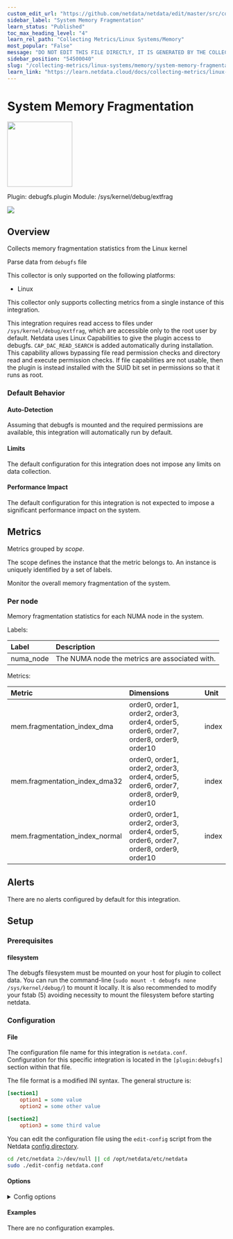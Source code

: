 ```yaml
---
custom_edit_url: "https://github.com/netdata/netdata/edit/master/src/collectors/debugfs.plugin/metadata.yaml"
sidebar_label: "System Memory Fragmentation"
learn_status: "Published"
toc_max_heading_level: "4"
learn_rel_path: "Collecting Metrics/Linux Systems/Memory"
most_popular: "False"
message: "DO NOT EDIT THIS FILE DIRECTLY, IT IS GENERATED BY THE COLLECTOR'S metadata.yaml FILE"
sidebar_position: "54500040"
slug: "/collecting-metrics/linux-systems/memory/system-memory-fragmentation"
learn_link: "https://learn.netdata.cloud/docs/collecting-metrics/linux-systems/memory/system-memory-fragmentation"
---
```



# System Memory Fragmentation


<img src="https://netdata.cloud/img/microchip.svg" width="150"/>


Plugin: debugfs.plugin
Module: /sys/kernel/debug/extfrag

<img src="https://img.shields.io/badge/maintained%20by-Netdata-%2300ab44" />

## Overview

Collects memory fragmentation statistics from the Linux kernel

Parse data from `debugfs` file

This collector is only supported on the following platforms:

- Linux

This collector only supports collecting metrics from a single instance of this integration.

This integration requires read access to files under `/sys/kernel/debug/extfrag`, which are accessible only to the root user by default. Netdata uses Linux Capabilities to give the plugin access to debugfs. `CAP_DAC_READ_SEARCH` is added automatically during installation. This capability allows bypassing file read permission checks and directory read and execute permission checks. If file capabilities are not usable, then the plugin is instead installed with the SUID bit set in permissions so that it runs as root.


### Default Behavior

#### Auto-Detection

Assuming that debugfs is mounted and the required permissions are available, this integration will automatically run by default.


#### Limits

The default configuration for this integration does not impose any limits on data collection.

#### Performance Impact

The default configuration for this integration is not expected to impose a significant performance impact on the system.


## Metrics

Metrics grouped by *scope*.

The scope defines the instance that the metric belongs to. An instance is uniquely identified by a set of labels.

Monitor the overall memory fragmentation of the system.

### Per node

Memory fragmentation statistics for each NUMA node in the system.

Labels:

| Label      | Description     |
|:-----------|:----------------|
| numa_node | The NUMA node the metrics are associated with. |

Metrics:

| Metric | Dimensions | Unit |
|:------|:----------|:----|
| mem.fragmentation_index_dma | order0, order1, order2, order3, order4, order5, order6, order7, order8, order9, order10 | index |
| mem.fragmentation_index_dma32 | order0, order1, order2, order3, order4, order5, order6, order7, order8, order9, order10 | index |
| mem.fragmentation_index_normal | order0, order1, order2, order3, order4, order5, order6, order7, order8, order9, order10 | index |



## Alerts

There are no alerts configured by default for this integration.


## Setup

### Prerequisites

#### filesystem

The debugfs filesystem must be mounted on your host for plugin to collect data. You can run the command-line (`sudo mount -t debugfs none /sys/kernel/debug/`) to mount it locally. It is also recommended to modify your fstab (5) avoiding necessity to mount the filesystem before starting netdata.



### Configuration

#### File

The configuration file name for this integration is `netdata.conf`.
Configuration for this specific integration is located in the `[plugin:debugfs]` section within that file.

The file format is a modified INI syntax. The general structure is:

```ini
[section1]
    option1 = some value
    option2 = some other value

[section2]
    option3 = some third value
```
You can edit the configuration file using the `edit-config` script from the
Netdata [config directory](/docs/netdata-agent/configuration#the-netdata-config-directory).

```bash
cd /etc/netdata 2>/dev/null || cd /opt/netdata/etc/netdata
sudo ./edit-config netdata.conf
```
#### Options



<details><summary>Config options</summary>

| Name | Description | Default | Required |
|:----|:-----------|:-------|:--------:|
| update every | Data collection frequency. | 1 | no |
| command options | Additinal parameters for collector |  | no |

</details>

#### Examples
There are no configuration examples.


